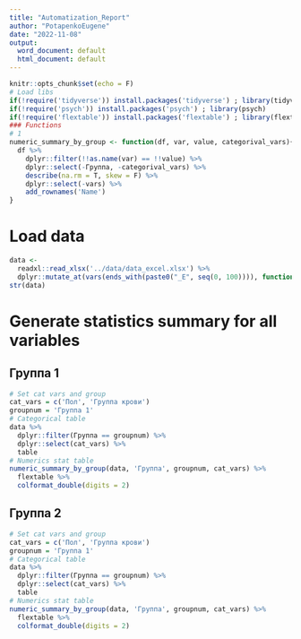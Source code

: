 ```yaml
---
title: "Automatization_Report"
author: "PotapenkoEugene"
date: "2022-11-08"
output:
  word_document: default
  html_document: default
---
```


```r
knitr::opts_chunk$set(echo = F)
# Load libs
if(!require('tidyverse')) install.packages('tidyverse') ; library(tidyverse)
if(!require('psych')) install.packages('psych') ; library(psych)
if(!require('flextable')) install.packages('flextable') ; library(flextable)
### Functions
# 1
numeric_summary_by_group <- function(df, var, value, categorival_vars){
  df %>%
    dplyr::filter(!!as.name(var) == !!value) %>%
    dplyr::select(-Группа, -categorival_vars) %>%
    describe(na.rm = T, skew = F) %>%
    dplyr::select(-vars) %>%
    add_rownames('Name')
}
```

# Load data
```r
data <-
  readxl::read_xlsx('../data/data_excel.xlsx') %>%
  dplyr::mutate_at(vars(ends_with(paste0("_E", seq(0, 100)))), function(x) as.numeric(gsub(',', '.', x)))
str(data)
```

# Generate statistics summary for all variables

## Группа 1 
```r
# Set cat vars and group
cat_vars = c('Пол', 'Группа крови')
groupnum = 'Группа 1'
# Categorical table
data %>%
  dplyr::filter(Группа == groupnum) %>%
  dplyr::select(cat_vars) %>%
  table
# Numerics stat table
numeric_summary_by_group(data, 'Группа', groupnum, cat_vars) %>% 
  flextable %>%
  colformat_double(digits = 2)

```

## Группа 2
```r
# Set cat vars and group
cat_vars = c('Пол', 'Группа крови')
groupnum = 'Группа 1'
# Categorical table
data %>%
  dplyr::filter(Группа == groupnum) %>%
  dplyr::select(cat_vars) %>%
  table
# Numerics stat table
numeric_summary_by_group(data, 'Группа', groupnum, cat_vars) %>% 
  flextable %>% 
  colformat_double(digits = 2)
```

